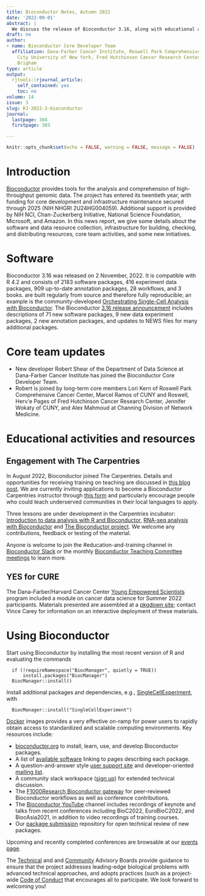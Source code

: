 ```yaml
---
title: Bioconductor Notes, Autumn 2022
date: '2022-09-01'
abstract: |
  We discuss the release of Bioconductor 3.16, along with educational activities and general project news.
draft: no
author:
- name: Bioconductor Core Developer Team
  affiliation: Dana-Farber Cancer Institute, Roswell Park Comprehensive Cancer Center,
    City University of New York, Fred Hutchinson Cancer Research Center, Mass General
    Brigham
type: article
output:
  rjtools::rjournal_article:
    self_contained: yes
    toc: no
volume: 14
issue: 3
slug: RJ-2022-3-bioconductor
journal:
  lastpage: 304
  firstpage: 303

---
```





```r
knitr::opts_chunk$set(echo = FALSE, warning = FALSE, message = FALSE)
```

# Introduction 

[Bioconductor](https://bioconductor.org) provides
tools for the analysis and comprehension of high-throughput genomic
data.  The project has entered its twentieth year, with funding
for core development and infrastructure maintenance secured
through 2025 (NIH NHGRI 2U24HG004059).  Additional support is provided
by NIH NCI, Chan-Zuckerberg Initiative, National Science Foundation,
Microsoft, and Amazon.  In this news report, we give some
details about the software and data resource collection,
infrastructure for building, checking, and distributing resources,
core team activities, and some new initiatives.
 
# Software

Bioconductor 3.16 was released on 2 November, 2022. It is
compatible with R 4.2 and consists of 2183 software packages, 416
experiment data packages, 909 up-to-date annotation packages, 28
workflows, and 3 books. \href{https://bioconductor.org/books/release/}{Books} are
built regularly from source and therefore fully
reproducible; an example is the
community-developed [Orchestrating Single-Cell Analysis with Bioconductor](https://bioconductor.org/books/release/OSCA/).
The Bioconductor 
[3.16 release announcement](https://bioconductor.org/news/bioc_3_16_release/)
includes descriptions of 71 new software packages, 9 new data
  experiment packages, 2 new annotation packages, and updates to NEWS files for
  many additional packages. 

# Core team updates


- New developer Robert Shear of the
Department of Data Science at Dana-Farber Cancer
Institute has joined the Bioconductor Core Developer Team.
- Robert is joined by long-term core members Lori Kern of Roswell Park
Comprehensive Cancer Center, Marcel Ramos of CUNY and Roswell, Herv\'e Pages of
Fred Hutchinson Cancer Research Center, Jennifer Wokaty of CUNY, and Alex
Mahmoud at Channing Division of Network Medicine.

# Educational activities and resources

## Engagement with The Carpentries

In August 2022, Bioconductor joined The Carpentries. Details and opportunities
for receiving training on teaching are discussed in [this blog post](https://bioconductor.github.io/biocblog/posts/2022-07-12-carpentries-membership/).
We are currently inviting applications to become a Bioconductor Carpentries instructor through [this form](https://docs.google.com/forms/d/1PxqbPrKJymnHwofOz_03ygM9-zwSLXX-DcraepTHxXQ) and particularly encourage people who could teach underserved communities in their local languages to apply.

Three lessons are under development in the Carpentries incubator: [Introduction to data analysis with R and Bioconductor](https://carpentries-incubator.github.io/bioc-intro/), [RNA-seq analysis with Bioconductor](https://carpentries-incubator.github.io/bioc-rnaseq/) and [The Bioconductor project](https://carpentries-incubator.github.io/bioc-project/). We welcome any contributions, feedback or testing of the material.

Anyone is welcome to join the #education-and-training channel in [Bioconductor Slack](https://slack.bioconductor.org) or the monthly [Bioconductor Teaching Committee meetings](https://www.bioconductor.org/help/education-training/) to learn more.

## YES for CURE

The Dana-Farber/Harvard Cancer Center [Young Empowered Scientists](https://www.dfhcc.harvard.edu/research/cancer-disparities/students/yes-for-cure/) program included a module on cancer data science
for Summer 2022 participants.  Materials presented are assembled at a [pkgdown site](https://vjcitn.github.io/YESCDS); contact Vince Carey for information on an interactive deployment of these materials.

# Using Bioconductor

Start using
Bioconductor by installing the most recent version of R and evaluating
the commands
```
  if (!requireNamespace("BiocManager", quietly = TRUE))
      install.packages("BiocManager")
  BiocManager::install()
```

Install additional packages and dependencies,
e.g., [SingleCellExperiment](https://bioconductor.org/packages/SingleCellExperiment), with
```
  BiocManager::install("SingleCellExperiment")
```
[Docker](https://bioconductor.org/help/docker/)
images provides a very effective on-ramp for power users to rapidly
obtain access to standardized and scalable computing environments.
Key resources include:


- [bioconductor.org](https://bioconductor.org) to install,
  learn, use, and develop Bioconductor packages.
- A list of [available software](https://bioconductor.org/packages)
  linking to pages describing each package.
- A question-and-answer style
  [user support site](https://support.bioconductor.org) and
  developer-oriented [mailing list](https://stat.ethz.ch/mailman/listinfo/bioc-devel).
- A community slack workspace ([sign up](https://slack.bioconductor.org))
   for extended technical discussion.
- The [F1000Research Bioconductor gateway](https://f1000research.com/gateways/bioconductor)
for peer-reviewed Bioconductor workflows as well as conference contributions.
- The [Bioconductor YouTube](https://www.youtube.com/user/bioconductor)
     channel includes recordings of keynote and talks from recent 
     conferences including BioC2022, EuroBioC2022, and BiocAsia2021, in addition to 
     video recordings of training courses. 
- Our [package submission](https://github.com/Bioconductor/Contributions)
  repository for open technical review of new packages.

Upcoming and recently completed conferences are browsable at our
[events page](https://bioconductor.org/help/events/).

The [Technical](https://bioconductor.org/about/technical-advisory-board/)
and and [Community](https://bioconductor.org/about/community-advisory-board/)
Advisory Boards provide guidance to ensure that the project addresses
leading-edge biological problems with advanced technical approaches,
and adopts practices (such as a
project-wide [Code of Conduct](https://bioconductor.org/about/code-of-conduct/)
that encourages all to participate. We look forward to
welcoming you!

\address{Bioconductor Core Team \\
    Channing Division of Network Medicine \\
    Mass General Brigham \\
    Harvard Medical School, Boston, MA \\ \\
    Department of Data Science \\
    Dana-Farber Cancer Institute \\
    Harvard Medical School, Boston, MA \\ \\
    Biostatistics and Bioinformatics \\
    Roswell Park Comprehensive Cancer Center, Buffalo, NY \\ \\
    Fred Hutchinson Cancer Research Center, Seatlle, WA \\ \\
    CUNY Graduate School of Public Health, New York, NY}


